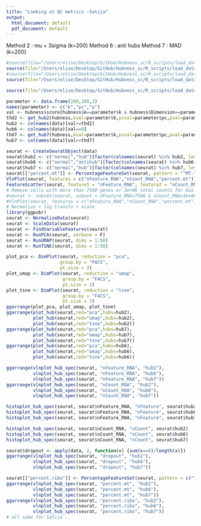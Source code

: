 ```yaml
---
title: "Looking at QC metrics -Satija"
output:
  html_document: default
  pdf_document: default
---
```

Method 2 : mu + 3sigma (k=200)
Method 6 : anti hubs
Method 7 : MAD (k=200)

```r
#source(file="/Users/elise/Desktop/GitHub/Hubness_sc/R_scripts/load_data/hubness_load_write_data_Guo.R")
source(file="/Users/elise/Desktop/GitHub/Hubness_sc/R_scripts/load_data/hubness_load_write_data_Satija.R")
#source(file="/Users/elise/Desktop/GitHub/Hubness_sc/R_scripts/load_data/load_counts_Guo.R")
source(file="/Users/elise/Desktop/GitHub/Hubness_sc/R_scripts/load_data/load_counts_Satija.R")

source(file="/Users/elise/Desktop/GitHub/Hubness_sc/R_scripts/load_data/load_functions.R")
```

```r
parameter <- data.frame(200,100,2)
names(parameter) <- c("k","pc","p")
val <- hubness$score[hubness$k==parameter$k & hubness$Dimension==parameter$pc & hubness$p==parameter$p]
thd2 <- get_hub2(hubness,kval=parameter$k,pcval=parameter$pc,pval=parameter$p)$Threshold
hub2 <- colnames(data)[val>=thd2]
hub6 <- colnames(data)[val==0]
thd7 <- get_hub7(hubness,kval=parameter$k,pcval=parameter$pc,pval=parameter$p)$Threshold
hub7 <- colnames(data)[val>=thd7]
```

```r
seurat <- CreateSeuratObject(data)
seurat$hub2 <- c("normal","hub")[factor(colnames(seurat) %in% hub2, levels = c("FALSE","TRUE"))]
seurat$hub6 <- c("normal","antihub")[factor(colnames(seurat) %in% hub6, levels = c("FALSE","TRUE"))]
seurat$hub7 <- c("normal","hub")[factor(colnames(seurat) %in% hub7, levels = c("FALSE","TRUE"))]
seurat[["percent.mt"]] <- PercentageFeatureSet(seurat, pattern = "^MT-")
VlnPlot(seurat, features = c("nFeature_RNA","nCount_RNA","percent.mt"))
FeatureScatter(seurat, feature1 = "nFeature_RNA", feature2 = "nCount_RNA")
# Remove cells with more than 7500 genes or 3e+06 total counts for Guo
#seurat <- subset(seurat, subset = nFeature_RNA<7500 & nCount_RNA<3e+06) # 9047 cells
#VlnPlot(seurat, features = c("nFeature_RNA","nCount_RNA","percent.mt"))
# Normalize + log transfo + scale
library(ggpubr)
seurat <- NormalizeData(seurat)
seurat <- ScaleData(seurat)
seurat <- FindVariableFeatures(seurat)
seurat <- RunPCA(seurat, verbose = F)
seurat <- RunUMAP(seurat, dims = 1:50)
seurat <- RunTSNE(seurat, dims = 1:50)
```

```r
plot_pca <- DimPlot(seurat, reduction = "pca",
                    group.by = "FACS", 
                    pt.size = 3)
plot_umap <- DimPlot(seurat, reduction = "umap",
                     group.by = "FACS",
                     pt.size = 3)
plot_tsne <- DimPlot(seurat, reduction = "tsne", 
                     group.by = "FACS",
                     pt.size = 3)
ggarrange(plot_pca, plot_umap, plot_tsne)
ggarrange(plot_hub(seurat,red="pca",hubs=hub2),
          plot_hub(seurat,red="umap",hubs=hub2),
          plot_hub(seurat,red="tsne",hubs=hub2))
ggarrange(plot_hub(seurat,red="pca",hubs=hub7),
          plot_hub(seurat,red="umap",hubs=hub7),
          plot_hub(seurat,red="tsne",hubs=hub7))
ggarrange(plot_hub(seurat,red="pca",hubs=hub6),
          plot_hub(seurat,red="umap",hubs=hub6),
          plot_hub(seurat,red="tsne",hubs=hub6))
```

```r
ggarrange(vlnplot_hub_spec(seurat, "nFeature_RNA", "hub2"),
          vlnplot_hub_spec(seurat, "nFeature_RNA", "hub6"),
          vlnplot_hub_spec(seurat, "nFeature_RNA", "hub7"))
ggarrange(vlnplot_hub_spec(seurat, "nCount_RNA", "hub2"),
          vlnplot_hub_spec(seurat, "nCount_RNA", "hub6"),
          vlnplot_hub_spec(seurat, "nCount_RNA", "hub7"))

histoplot_hub_spec(seurat, seurat$nFeature_RNA, "nFeature", seurat$hub2)
histoplot_hub_spec(seurat, seurat$nFeature_RNA, "nFeature", seurat$hub6)
histoplot_hub_spec(seurat, seurat$nFeature_RNA, "nFeature", seurat$hub7)

histoplot_hub_spec(seurat, seurat$nCount_RNA, "nCount", seurat$hub2)
histoplot_hub_spec(seurat, seurat$nCount_RNA, "nCount", seurat$hub6)
histoplot_hub_spec(seurat, seurat$nCount_RNA, "nCount", seurat$hub7)
```

```r
seurat$dropout <- apply(data, 2, function(x) {sum(x==0)/length(x)})
ggarrange(vlnplot_hub_spec(seurat, "dropout", "hub2"),
          vlnplot_hub_spec(seurat, "dropout", "hub6"),
          vlnplot_hub_spec(seurat, "dropout", "hub7"))
```

```r
seurat[["percent.ribo"]] <- PercentageFeatureSet(seurat, pattern = c("^RPS","^RPL"))
ggarrange(vlnplot_hub_spec(seurat, "percent.mt", "hub2"),
          vlnplot_hub_spec(seurat, "percent.mt", "hub6"),
          vlnplot_hub_spec(seurat, "percent.mt", "hub7"))
ggarrange(vlnplot_hub_spec(seurat, "percent.ribo", "hub2"),
          vlnplot_hub_spec(seurat, "percent.ribo", "hub6"),
          vlnplot_hub_spec(seurat, "percent.ribo", "hub7"))
# all same for Satija ..
```

